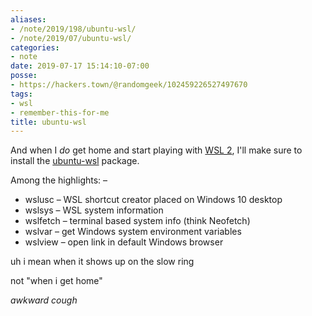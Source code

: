 ```yaml
---
aliases:
- /note/2019/198/ubuntu-wsl/
- /note/2019/07/ubuntu-wsl/
categories:
- note
date: 2019-07-17 15:14:10-07:00
posse:
- https://hackers.town/@randomgeek/102459226527497670
tags:
- wsl
- remember-this-for-me
title: ubuntu-wsl
---
```


And when I *do* get home and start playing with [WSL 2][], I'll make sure to install
the [ubuntu-wsl][] package.

[ubuntu-wsl]: https://packages.ubuntu.com/bionic-updates/ubuntu-wsl
[WSL 2]: /note/2019/07/wanting-wsl-2/

<Quote>

Among the highlights: –

* wslusc – WSL shortcut creator placed on Windows 10 desktop
* wslsys – WSL system information
* wslfetch – terminal based system info (think Neofetch)
* wslvar – get Windows system environment variables
* wslview – open link in default Windows browser

</Quote>

uh i mean when it shows up on the slow ring

not "when i get home"

*awkward cough*
